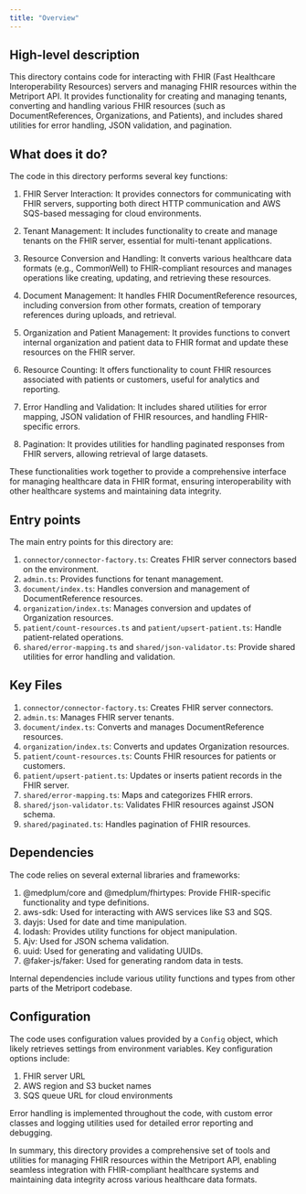 ```yaml
---
title: "Overview"
---
```


## High-level description
This directory contains code for interacting with FHIR (Fast Healthcare Interoperability Resources) servers and managing FHIR resources within the Metriport API. It provides functionality for creating and managing tenants, converting and handling various FHIR resources (such as DocumentReferences, Organizations, and Patients), and includes shared utilities for error handling, JSON validation, and pagination.

## What does it do?
The code in this directory performs several key functions:

1. FHIR Server Interaction: It provides connectors for communicating with FHIR servers, supporting both direct HTTP communication and AWS SQS-based messaging for cloud environments.

2. Tenant Management: It includes functionality to create and manage tenants on the FHIR server, essential for multi-tenant applications.

3. Resource Conversion and Handling: It converts various healthcare data formats (e.g., CommonWell) to FHIR-compliant resources and manages operations like creating, updating, and retrieving these resources.

4. Document Management: It handles FHIR DocumentReference resources, including conversion from other formats, creation of temporary references during uploads, and retrieval.

5. Organization and Patient Management: It provides functions to convert internal organization and patient data to FHIR format and update these resources on the FHIR server.

6. Resource Counting: It offers functionality to count FHIR resources associated with patients or customers, useful for analytics and reporting.

7. Error Handling and Validation: It includes shared utilities for error mapping, JSON validation of FHIR resources, and handling FHIR-specific errors.

8. Pagination: It provides utilities for handling paginated responses from FHIR servers, allowing retrieval of large datasets.

These functionalities work together to provide a comprehensive interface for managing healthcare data in FHIR format, ensuring interoperability with other healthcare systems and maintaining data integrity.

## Entry points
The main entry points for this directory are:

1. `connector/connector-factory.ts`: Creates FHIR server connectors based on the environment.
2. `admin.ts`: Provides functions for tenant management.
3. `document/index.ts`: Handles conversion and management of DocumentReference resources.
4. `organization/index.ts`: Manages conversion and updates of Organization resources.
5. `patient/count-resources.ts` and `patient/upsert-patient.ts`: Handle patient-related operations.
6. `shared/error-mapping.ts` and `shared/json-validator.ts`: Provide shared utilities for error handling and validation.

## Key Files
1. `connector/connector-factory.ts`: Creates FHIR server connectors.
2. `admin.ts`: Manages FHIR server tenants.
3. `document/index.ts`: Converts and manages DocumentReference resources.
4. `organization/index.ts`: Converts and updates Organization resources.
5. `patient/count-resources.ts`: Counts FHIR resources for patients or customers.
6. `patient/upsert-patient.ts`: Updates or inserts patient records in the FHIR server.
7. `shared/error-mapping.ts`: Maps and categorizes FHIR errors.
8. `shared/json-validator.ts`: Validates FHIR resources against JSON schema.
9. `shared/paginated.ts`: Handles pagination of FHIR resources.

## Dependencies
The code relies on several external libraries and frameworks:

1. @medplum/core and @medplum/fhirtypes: Provide FHIR-specific functionality and type definitions.
2. aws-sdk: Used for interacting with AWS services like S3 and SQS.
3. dayjs: Used for date and time manipulation.
4. lodash: Provides utility functions for object manipulation.
5. Ajv: Used for JSON schema validation.
6. uuid: Used for generating and validating UUIDs.
7. @faker-js/faker: Used for generating random data in tests.

Internal dependencies include various utility functions and types from other parts of the Metriport codebase.

## Configuration
The code uses configuration values provided by a `Config` object, which likely retrieves settings from environment variables. Key configuration options include:

1. FHIR server URL
2. AWS region and S3 bucket names
3. SQS queue URL for cloud environments

Error handling is implemented throughout the code, with custom error classes and logging utilities used for detailed error reporting and debugging.

In summary, this directory provides a comprehensive set of tools and utilities for managing FHIR resources within the Metriport API, enabling seamless integration with FHIR-compliant healthcare systems and maintaining data integrity across various healthcare data formats.